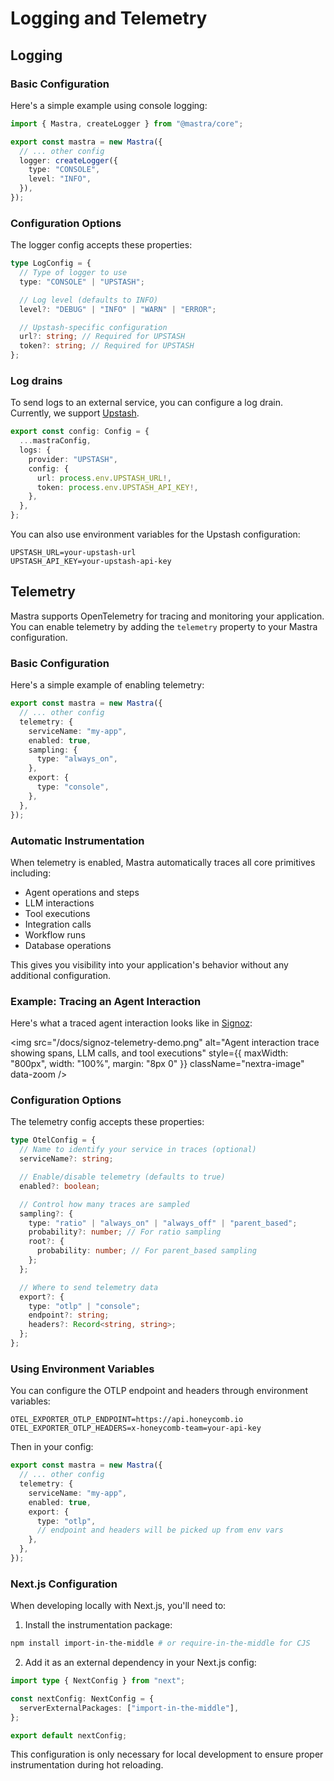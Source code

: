 # Logging and Telemetry

## Logging

### Basic Configuration

Here's a simple example using console logging:

```ts filename="mastra.config.ts" showLineNumbers copy
import { Mastra, createLogger } from "@mastra/core";

export const mastra = new Mastra({
  // ... other config
  logger: createLogger({
    type: "CONSOLE",
    level: "INFO",
  }),
});
```

### Configuration Options

The logger config accepts these properties:

```ts
type LogConfig = {
  // Type of logger to use
  type: "CONSOLE" | "UPSTASH";

  // Log level (defaults to INFO)
  level?: "DEBUG" | "INFO" | "WARN" | "ERROR";

  // Upstash-specific configuration
  url?: string; // Required for UPSTASH
  token?: string; // Required for UPSTASH
};
```

### Log drains

To send logs to an external service, you can configure a log drain. Currently, we support [Upstash](https://upstash.com/).

```ts filename="mastra.config.ts" showLineNumbers copy
export const config: Config = {
  ...mastraConfig,
  logs: {
    provider: "UPSTASH",
    config: {
      url: process.env.UPSTASH_URL!,
      token: process.env.UPSTASH_API_KEY!,
    },
  },
};
```

You can also use environment variables for the Upstash configuration:

```env filename=".env" copy
UPSTASH_URL=your-upstash-url
UPSTASH_API_KEY=your-upstash-api-key
```

## Telemetry

Mastra supports OpenTelemetry for tracing and monitoring your application. You can enable telemetry by adding the `telemetry` property to your Mastra configuration.

### Basic Configuration

Here's a simple example of enabling telemetry:

```ts filename="mastra.config.ts" showLineNumbers copy
export const mastra = new Mastra({
  // ... other config
  telemetry: {
    serviceName: "my-app",
    enabled: true,
    sampling: {
      type: "always_on",
    },
    export: {
      type: "console",
    },
  },
});
```

### Automatic Instrumentation

When telemetry is enabled, Mastra automatically traces all core primitives including:

- Agent operations and steps
- LLM interactions
- Tool executions
- Integration calls
- Workflow runs
- Database operations

This gives you visibility into your application's behavior without any additional configuration.

### Example: Tracing an Agent Interaction

Here's what a traced agent interaction looks like in [Signoz](https://signoz.io):

<img
  src="/docs/signoz-telemetry-demo.png"
  alt="Agent interaction trace showing spans, LLM calls, and tool executions"
  style={{ maxWidth: "800px", width: "100%", margin: "8px 0" }}
  className="nextra-image"
  data-zoom
/>

### Configuration Options

The telemetry config accepts these properties:

```ts
type OtelConfig = {
  // Name to identify your service in traces (optional)
  serviceName?: string;

  // Enable/disable telemetry (defaults to true)
  enabled?: boolean;

  // Control how many traces are sampled
  sampling?: {
    type: "ratio" | "always_on" | "always_off" | "parent_based";
    probability?: number; // For ratio sampling
    root?: {
      probability: number; // For parent_based sampling
    };
  };

  // Where to send telemetry data
  export?: {
    type: "otlp" | "console";
    endpoint?: string;
    headers?: Record<string, string>;
  };
};
```

### Using Environment Variables

You can configure the OTLP endpoint and headers through environment variables:

```env filename=".env" copy
OTEL_EXPORTER_OTLP_ENDPOINT=https://api.honeycomb.io
OTEL_EXPORTER_OTLP_HEADERS=x-honeycomb-team=your-api-key
```

Then in your config:

```ts filename="mastra.config.ts" showLineNumbers copy
export const mastra = new Mastra({
  // ... other config
  telemetry: {
    serviceName: "my-app",
    enabled: true,
    export: {
      type: "otlp",
      // endpoint and headers will be picked up from env vars
    },
  },
});
```

### Next.js Configuration

When developing locally with Next.js, you'll need to:

1. Install the instrumentation package:

```bash copy
npm install import-in-the-middle # or require-in-the-middle for CJS
```

2. Add it as an external dependency in your Next.js config:

```ts filename="next.config.ts" showLineNumbers copy
import type { NextConfig } from "next";

const nextConfig: NextConfig = {
  serverExternalPackages: ["import-in-the-middle"],
};

export default nextConfig;
```

This configuration is only necessary for local development to ensure proper instrumentation during hot reloading.
